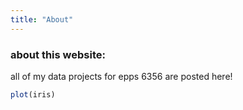 ---
title: "About"
---

### about this website:

all of my data projects for epps 6356 are posted here!

```{r}
plot(iris)
```
